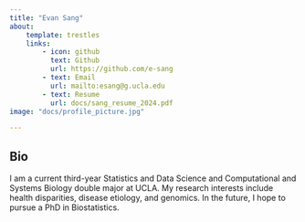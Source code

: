 ```yaml
---
title: "Evan Sang"
about:
    template: trestles
    links:
        - icon: github
          text: Github
          url: https://github.com/e-sang
        - text: Email
          url: mailto:esang@g.ucla.edu
        - text: Resume
          url: docs/sang_resume_2024.pdf
image: "docs/profile_picture.jpg"

---
```


## Bio

I am a current third-year Statistics and Data Science and Computational and Systems Biology double major at UCLA. My research interests include health disparities, disease etiology, and genomics. In the future, I hope to pursue a PhD in Biostatistics. 

